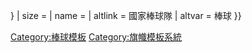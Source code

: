 {{country data {{{1}}}
| flagbig/core
| variant = {{{variant|{{{2|}}}}}}
| size = {{{size|}}}
| name = {{{name|}}}
| altlink = 國家棒球隊
| altvar = 棒球
}}<noinclude>{{documentation}}
[[Category:棒球模板]]
[[Category:旗幟模板系統]]
</noinclude>